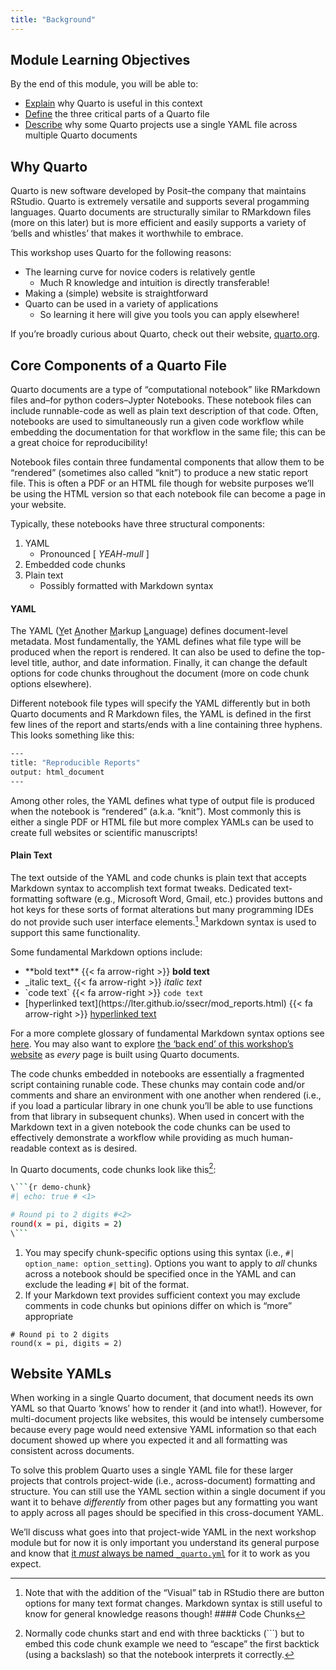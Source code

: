```yaml
---
title: "Background"
---
```


## Module Learning Objectives

By the end of this module, you will be able to:

- <u>Explain</u> why Quarto is useful in this context 
- <u>Define</u> the three critical parts of a Quarto file
- <u>Describe</u> why some Quarto projects use a single YAML file across multiple Quarto documents

## Why Quarto

Quarto is new software developed by Posit--the company that maintains RStudio. Quarto is extremely versatile and supports several progamming languages. Quarto documents are structurally similar to RMarkdown files (more on this later) but is more efficient and easily supports a variety of 'bells and whistles' that makes it worthwhile to embrace.

This workshop uses Quarto for the following reasons:

- The learning curve for novice coders is relatively gentle
    - Much R knowledge and intuition is directly transferable!
- Making a (simple) website is straightforward
- Quarto can be used in a variety of applications
    - So learning it here will give you tools you can apply elsewhere!

If you're broadly curious about Quarto, check out their website, [quarto.org](https://quarto.org/).

## Core Components of a Quarto File

Quarto documents are a type of "computational notebook" like RMarkdown files and--for python coders--Jypter Notebooks. These notebook files can include runnable-code as well as plain text description of that code. Often, notebooks are used to simultaneously run a given code workflow while embedding the documentation for that workflow in the same file; this can be a great choice for reproducibility!

Notebook files contain three fundamental components that allow them to be "rendered" (sometimes also called "knit") to produce a new static report file. This is often a PDF or an HTML file though for website purposes we'll be using the HTML version so that each notebook file can become a page in your website.

Typically, these notebooks have three structural components:

1. YAML
    - Pronounced \[ _YEAH-mull_ \]
2. Embedded code chunks
3. Plain text
    - Possibly formatted with Markdown syntax

:::{.panel-tabset}

#### YAML

The YAML (<u>Y</u>et <u>A</u>nother <u>M</u>arkup <u>L</u>anguage) defines document-level metadata. Most fundamentally, the YAML defines what file type will be produced when the report is rendered. It can also be used to define the top-level title, author, and date information. Finally, it can change the default options for code chunks throughout the document (more on code chunk options elsewhere).

Different notebook file types will specify the YAML differently but in both Quarto documents and R Markdown files, the YAML is defined in the first few lines of the report and starts/ends with a line containing three hyphens. This looks something like this:

```.bash
---
title: "Reproducible Reports"
output: html_document
---
```

Among other roles, the YAML defines what type of output file is produced when the notebook is "rendered" (a.k.a. "knit"). Most commonly this is either a single PDF or HTML file but more complex YAMLs can be used to create full websites or scientific manuscripts!

#### Plain Text

The text outside of the YAML and code chunks is plain text that accepts Markdown syntax to accomplish text format tweaks. Dedicated text-formatting software (e.g., Microsoft Word, Gmail, etc.) provides buttons and hot keys for these sorts of format alterations but many programming IDEs do not provide such user interface elements.[^1] Markdown syntax is used to support this same functionality.

Some fundamental Markdown options include:

- \*\*bold text\*\* {{< fa arrow-right >}} **bold text**
- \_italic text\_ {{< fa arrow-right >}} _italic text_
- \`code text\` {{< fa arrow-right >}} `code text`
- \[hyperlinked text\]\(https://lter.github.io/ssecr/mod_reports.html\) {{< fa arrow-right >}} [hyperlinked text](https://lter.github.io/ssecr/mod_reports.html)

For a more complete glossary of fundamental Markdown syntax options see [here](https://www.markdownguide.org/basic-syntax/). You may also want to explore [the 'back end' of this workshop's website](https://github.com/lter/workshop-quarto) as _every_ page is built using Quarto documents.

[^1]: Note that with the addition of the "Visual" tab in RStudio there are button options for many text format changes. Markdown syntax is still useful to know for general knowledge reasons though! 
#### Code Chunks

The code chunks embedded in notebooks are essentially a fragmented script containing runable code. These chunks may contain code and/or comments and share an environment with one another when rendered (i.e., if you load a particular library in one chunk you'll be able to use functions from that library in subsequent chunks). When used in concert with the Markdown text in a given notebook the code chunks can be used to effectively demonstrate a workflow while providing as much human-readable context as is desired.

In Quarto documents, code chunks look like this[^2]:

```.bash
\```{r demo-chunk}
#| echo: true # <1>

# Round pi to 2 digits #<2>
round(x = pi, digits = 2)
\```
```
1. You may specify chunk-specific options using this syntax (i.e., `#| option_name: option_setting`). Options you want to apply to _all_ chunks across a notebook should be specified once in the YAML and can exclude the leading `#|` bit of the format.
2. If your Markdown text provides sufficient context you may exclude comments in code chunks but opinions differ on which is "more" appropriate

```
# Round pi to 2 digits
round(x = pi, digits = 2)
```

[^2]: Normally code chunks start and end with three backticks (\`\`\`) but to embed this code chunk example we need to "escape" the first backtick (using a backslash) so that the notebook interprets it correctly.

:::

## Website YAMLs

When working in a single Quarto document, that document needs its own YAML so that Quarto 'knows' how to render it (and into what!). However, for multi-document projects like websites, this would be intensely cumbersome because every page would need extensive YAML information so that each document showed up where you expected it and all formatting was consistent across documents.

To solve this problem Quarto uses a single YAML file for these larger projects that controls project-wide (i.e., across-document) formatting and structure. You can still use the YAML section within a single document if you want it to behave _differently_ from other pages but any formatting you want to apply across all pages should be specified in this cross-document YAML.

We'll discuss what goes into that project-wide YAML in the next workshop module but for now it is only important you understand its general purpose and know that <u>it _must_ always be named `_quarto.yml`</u> for it to work as you expect.

